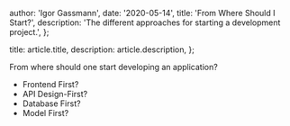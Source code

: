 
  author: 'Igor Gassmann',
  date: '2020-05-14',
  title: 'From Where Should I Start?',
  description: 'The different approaches for starting a development project.',
};

  title: article.title,
  description: article.description,
};


From where should one start developing an application?

- Frontend First?
- API Design-First?
- Database First?
- Model First?

